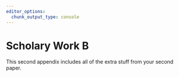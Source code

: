 ```yaml
---
editor_options: 
  chunk_output_type: console
---
```


# Scholary Work B {#b-appendix}

This second appendix includes all of the extra stuff from your second paper.
